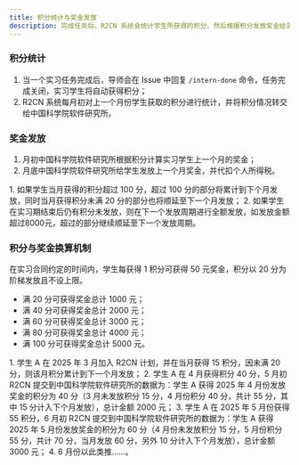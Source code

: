 ```yaml
---
title: 积分统计与奖金发放
description: 完成任务后，R2CN 系统会统计学生所获得的积分，然后根据积分发放奖金给实习学生。
---
```


### 积分统计

1. 当一个实习任务完成后，导师会在 Issue 中回复 `/intern-done` 命令，任务完成关闭，实习学生将自动获得积分；
2. R2CN 系统每月初对上一个月份学生获取的积分进行统计，并将积分情况转交给中国科学院软件研究所。

### 奖金发放

1. 月初中国科学院软件研究所根据积分计算实习学生上一个月的奖金；
2. 月底中国科学院软件研究所给学生发放上一个月奖金，并代扣个人所得税。

<Note type="success" title="提示">
    1. 如果学生当月获得的积分超过 100 分，超过 100 分的部分将累计到下个月发放，同时当月获得积分未满 20 分的部分也将顺延至下一个月发放；
    2. 如果学生在实习期结束后仍有积分未发放，则在下一个发放周期进行全额发放，如发放金额超过8000元，超过的部分继续顺延至下一个发放周期。
</Note>

### 积分与奖金换算机制

在实习合同约定的时间内，学生每获得 1 积分可获得 50 元奖金，积分以 20 分为阶梯发放且不设上限。

- 满 20 分可获得奖金总计 1000 元；
- 满 40 分可获得奖金总计 2000 元；
- 满 60 分可获得奖金总计 3000 元；
- 满 80 分可获得奖金总计 4000 元；
- 满 100 分可获得奖金总计 5000 元。

<Note type="success" title="每月发放奖金为所有积分的总奖金减去已发放奖金，如">
    1. 学生 A 在 2025 年 3 月加入 R2CN 计划，并在当月获得 15 积分，因未满 20 分，则该月积分累计到下一个月发放；
    2. 学生 A 在 4 月获得积分 40 分，5 月初 R2CN 提交到中国科学院软件研究所的数据为：学生 A 获得 2025 年 4 月份发放奖金的积分为 40 分（3 月未发放积分 15 分，4 月份积分 40 分，共计 55 分，其中 15 分计入下个月发放），总计金额 2000 元；
    3. 学生 A 在 2025 年 5 月份获得 55 积分，6 月初 R2CN 提交到中国科学院软件研究所的数据为：学生 A 获得 2025 年 5 月份发放奖金的积分为 60 分（4 月份未发放积分 15 分，5 月份积分 55 分，共计 70 分，当月发放 60 分，另外 10 分计入下个月发放），总计金额 3000 元；
    4. 6 月份以此类推……。
</Note>
